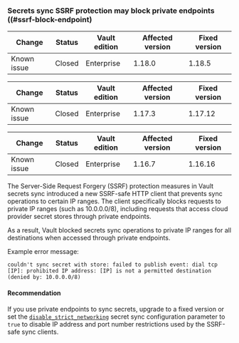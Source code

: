 ### Secrets sync SSRF protection may block private endpoints ((#ssrf-block-endpoint)

<!-- BEGIN: Vault:=v1.18.x -->

| Change      | Status   | Vault edition | Affected version | Fixed version
| ----------- | -------- | ------------- | ---------------- | -------------
| Known issue | Closed   | Enterprise    | 1.18.0           | 1.18.5

<!-- END: Vault:=v1.18.x -->

<!-- BEGIN: Vault:=v1.17.x -->

| Change      | Status   | Vault edition | Affected version | Fixed version
| ----------- | -------- | ------------- | ---------------- | -------------
| Known issue | Closed   | Enterprise    | 1.17.3           | 1.17.12

<!-- END: Vault:=v1.17.x -->

<!-- BEGIN: Vault:=v1.16.x -->

| Change      | Status   | Vault edition | Affected version | Fixed version
| ----------- | -------- | ------------- | ---------------- | -------------
| Known issue | Closed   | Enterprise    | 1.16.7           | 1.16.16

<!-- END: Vault:=v1.16.x -->

The Server-Side Request Forgery (SSRF) protection measures in Vault secrets sync
introduced a new SSRF-safe HTTP client that prevents sync operations to certain
IP ranges. The client specifically blocks requests to private IP ranges
(such as 10.0.0.0/8), including requests that access cloud provider secret
stores through private endpoints.

As a result, Vault blocked secrets sync operations to private IP ranges for all
destinations when accessed through private endpoints.

Example error message:

```text
couldn't sync secret with store: failed to publish event: dial tcp [IP]: prohibited IP address: [IP] is not a permitted destination (denied by: 10.0.0.0/8)
```

#### Recommendation

If you use private endpoints to sync secrets, upgrade to a fixed version or set
the
[`disable_strict_networking`](/vault/api-docs/system/secrets-sync#disable_strict_networking)
secret sync configuration parameter to `true` to disable IP address and port
number restrictions used by the SSRF-safe sync clients.
